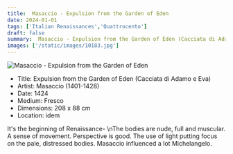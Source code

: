 ```yaml
---
title:  Masaccio - Expulsion from the Garden of Eden
date: 2024-01-01
tags: ['Italian Renaissances','Quattrocento']
draft: false
summary:  Masaccio - Expulsion from the Garden of Eden (Cacciata di Adamo e Eva)
images: ['/static/images/10183.jpg']
---
```


![ Masaccio - Expulsion from the Garden of Eden](/static/images/10183.jpg)

* Title: Expulsion from the Garden of Eden (Cacciata di Adamo e Eva)
* Artist:  Masaccio (1401-1428)
* Date: 1424
* Medium: Fresco
* Dimensions:  208 x 88 cm
* Location: idem

It's the beginning of Renaissance- \nThe bodies are nude, full and muscular. A sense of movement. Perspective is good. The use of light putting focus on the pale, distressed bodies. Masaccio influenced a lot Michelangelo.
